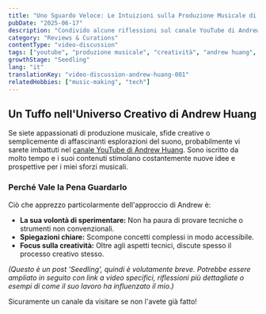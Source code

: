 ```yaml
---
title: "Uno Sguardo Veloce: Le Intuizioni sulla Produzione Musicale di Andrew Huang"
pubDate: "2025-06-17"
description: "Condivido alcune riflessioni sul canale YouTube di Andrew Huang e sul perché il suo approccio alla produzione musicale e alla creatività sia così stimolante."
category: "Reviews & Curations"
contentType: "video-discussion"
tags: ["youtube", "produzione musicale", "creatività", "andrew huang", "fare musica"]
growthStage: "Seedling"
lang: "it"
translationKey: "video-discussion-andrew-huang-001"
relatedHobbies: ["music-making", "tech"]
---
```


## Un Tuffo nell'Universo Creativo di Andrew Huang

Se siete appassionati di produzione musicale, sfide creative o semplicemente di affascinanti esplorazioni del suono, probabilmente vi sarete imbattuti nel [canale YouTube di Andrew Huang](https://www.youtube.com/@andrewhuang). Sono iscritto da molto tempo e i suoi contenuti stimolano costantemente nuove idee e prospettive per i miei sforzi musicali.

### Perché Vale la Pena Guardarlo

Ciò che apprezzo particolarmente dell'approccio di Andrew è:
-   **La sua volontà di sperimentare:** Non ha paura di provare tecniche o strumenti non convenzionali.
-   **Spiegazioni chiare:** Scompone concetti complessi in modo accessibile.
-   **Focus sulla creatività:** Oltre agli aspetti tecnici, discute spesso il processo creativo stesso.

*(Questo è un post 'Seedling', quindi è volutamente breve. Potrebbe essere ampliato in seguito con link a video specifici, riflessioni più dettagliate o esempi di come il suo lavoro ha influenzato il mio.)*

Sicuramente un canale da visitare se non l'avete già fatto!
